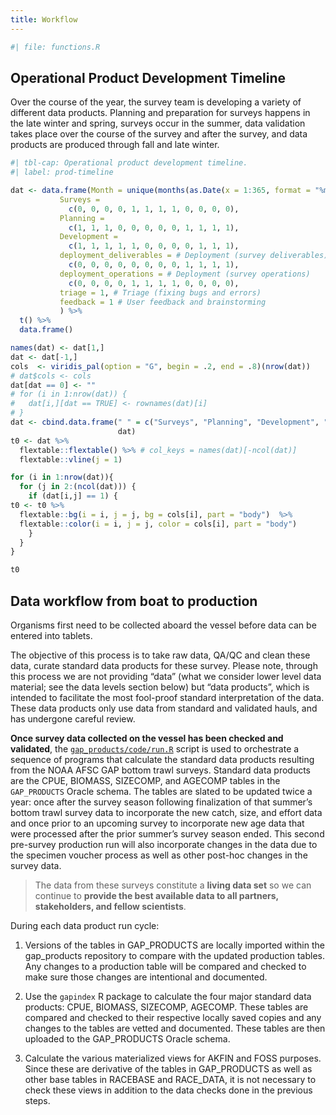 ```yaml
---
title: Workflow
---
```


```r
#| file: functions.R
```

## Operational Product Development Timeline

Over the course of the year, the survey team is developing a variety of different data products. Planning and preparation for surveys happens in the late winter and spring, surveys occur in the summer, data validation takes place over the course of the survey and after the survey, and data products are produced through fall and late winter.  

```r
#| tbl-cap: Operational product development timeline. 
#| label: prod-timeline

dat <- data.frame(Month = unique(months(as.Date(x = 1:365, format = "%m"))), 
           Surveys = 
             c(0, 0, 0, 0, 1, 1, 1, 1, 0, 0, 0, 0), 
           Planning = 
             c(1, 1, 1, 0, 0, 0, 0, 0, 1, 1, 1, 1), 
           Development = 
             c(1, 1, 1, 1, 1, 0, 0, 0, 0, 1, 1, 1), 
           deployment_deliverables = # Deployment (survey deliverables)
             c(0, 0, 0, 0, 0, 0, 0, 0, 1, 1, 1, 1), 
           deployment_operations = # Deployment (survey operations)
             c(0, 0, 0, 0, 1, 1, 1, 1, 0, 0, 0, 0), 
           triage = 1, # Triage (fixing bugs and errors)
           feedback = 1 # User feedback and brainstorming
           ) %>% 
  t() %>% 
  data.frame()

names(dat) <- dat[1,]
dat <- dat[-1,]
cols  <- viridis_pal(option = "G", begin = .2, end = .8)(nrow(dat))
# dat$cols <- cols
dat[dat == 0] <- ""
# for (i in 1:nrow(dat)) {
#   dat[i,][dat == TRUE] <- rownames(dat)[i]
# }
dat <- cbind.data.frame(" " = c("Surveys", "Planning", "Development", "Deployment (survey deliverables)", "Deployment (survey operations)", "Triage (fixing bugs and errors)", "User feedback and brainstorming"), 
                        dat)
t0 <- dat %>% 
  flextable::flextable() %>% # col_keys = names(dat)[-ncol(dat)]
  flextable::vline(j = 1)

for (i in 1:nrow(dat)){
  for (j in 2:(ncol(dat))) {
    if (dat[i,j] == 1) {
t0 <- t0 %>% 
  flextable::bg(i = i, j = j, bg = cols[i], part = "body")  %>% 
  flextable::color(i = i, j = j, color = cols[i], part = "body") 
    }
  }
}

t0
```

## Data workflow from boat to production

Organisms first need to be collected aboard the vessel before data can be entered into tablets. 



The objective of this process is to take raw data, QA/QC and clean these data, curate standard data products for these survey. Please note, through this process we are not providing "data" (what we consider lower level data material; see the data levels section below) but "data products", which is intended to facilitate the most fool-proof standard interpretation of the data. These data products only use data from standard and validated hauls, and has undergone careful review. 

**Once survey data collected on the vessel has been checked and validated**, the [`gap_products/code/run.R`](https://github.com/afsc-gap-products/gap_products/blob/main/code/run.R) script is used to orchestrate a sequence of programs that calculate the standard data products resulting from the NOAA AFSC GAP bottom trawl surveys. Standard data products are the CPUE, BIOMASS, SIZECOMP, and AGECOMP tables in the `GAP_PRODUCTS` Oracle schema. The tables are slated to be updated twice a year: once after the survey season following finalization of that summer's bottom trawl survey data to incorporate the new catch, size, and effort data and once prior to an upcoming survey to incorporate new age data that were processed after the prior summer's survey season ended. This second pre-survey production run will also incorporate changes in the data due to the specimen voucher process as well as other post-hoc changes in the survey data. 

> The data from these surveys constitute a **living data set** so we can continue to **provide the best available data to all partners, stakeholders, and fellow scientists**. 



During each data product run cycle:

1.  Versions of the tables in GAP_PRODUCTS are locally imported within the gap_products repository to compare with the updated production tables. Any changes to a production table will be compared and checked to make sure those changes are intentional and documented.

2.  Use the `gapindex` R package to calculate the four major standard data products: CPUE, BIOMASS, SIZECOMP, AGECOMP. These tables are compared and checked to their respective locally saved copies and any changes to the tables are vetted and documented. These tables are then uploaded to the GAP_PRODUCTS Oracle schema.

3.  Calculate the various materialized views for AKFIN and FOSS purposes. Since these are derivative of the tables in GAP_PRODUCTS as well as other base tables in RACEBASE and RACE_DATA, it is not necessary to check these views in addition to the data checks done in the previous steps.


